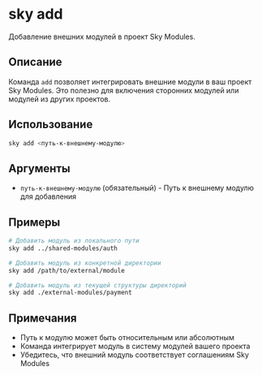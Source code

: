 # sky add

Добавление внешних модулей в проект Sky Modules.

## Описание

Команда `add` позволяет интегрировать внешние модули в ваш проект Sky Modules. Это полезно для включения сторонних модулей или модулей из других проектов.

## Использование

```bash
sky add <путь-к-внешнему-модулю>
```

## Аргументы

- `путь-к-внешнему-модулю` (обязательный) - Путь к внешнему модулю для добавления

## Примеры

```bash
# Добавить модуль из локального пути
sky add ../shared-modules/auth

# Добавить модуль из конкретной директории
sky add /path/to/external/module

# Добавить модуль из текущей структуры директорий
sky add ./external-modules/payment
```

## Примечания

- Путь к модулю может быть относительным или абсолютным
- Команда интегрирует модуль в систему модулей вашего проекта
- Убедитесь, что внешний модуль соответствует соглашениям Sky Modules
